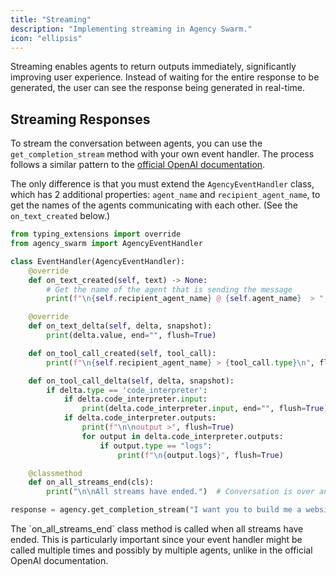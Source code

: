 ```yaml
---
title: "Streaming"
description: "Implementing streaming in Agency Swarm."
icon: "ellipsis"
---
```


Streaming enables agents to return outputs immediately, significantly improving user experience. Instead of waiting for the entire response to be generated, the user can see the response being generated in real-time.

## Streaming Responses

To stream the conversation between agents, you can use the `get_completion_stream` method with your own event handler. The process follows a similar pattern to the [official OpenAI documentation](https://platform.openai.com/docs/api-reference/assistants-streaming).

The only difference is that you must extend the `AgencyEventHandler` class, which has 2 additional properties: `agent_name` and `recipient_agent_name`, to get the names of the agents communicating with each other. (See the `on_text_created` below.)

```python
from typing_extensions import override
from agency_swarm import AgencyEventHandler

class EventHandler(AgencyEventHandler):
    @override
    def on_text_created(self, text) -> None:
        # Get the name of the agent that is sending the message
        print(f"\n{self.recipient_agent_name} @ {self.agent_name}  > ", end="", flush=True)

    @override
    def on_text_delta(self, delta, snapshot):
        print(delta.value, end="", flush=True)

    def on_tool_call_created(self, tool_call):
        print(f"\n{self.recipient_agent_name} > {tool_call.type}\n", flush=True)

    def on_tool_call_delta(self, delta, snapshot):
        if delta.type == 'code_interpreter':
            if delta.code_interpreter.input:
                print(delta.code_interpreter.input, end="", flush=True)
            if delta.code_interpreter.outputs:
                print(f"\n\noutput >", flush=True)
                for output in delta.code_interpreter.outputs:
                    if output.type == "logs":
                        print(f"\n{output.logs}", flush=True)

    @classmethod
    def on_all_streams_end(cls):
        print("\n\nAll streams have ended.")  # Conversation is over and message is returned to the user.

response = agency.get_completion_stream("I want you to build me a website", event_handler=EventHandler)
```

<Note>
  The `on_all_streams_end` class method is called when all streams have ended. This is particularly important since your
  event handler might be called multiple times and possibly by multiple agents, unlike in the official OpenAI
  documentation.
</Note>
